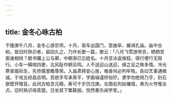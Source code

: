```yaml
---
---
---
```

title: 金冬心咏古柏
---



干隆庚午八月，金冬心游京师。十月，驱车出国门，至曲阜，展谒孔庙。庙中古柏，皆旧时熟识者，裴回久之，乃作长歌一篇，歌云：「八月飞雪游帝京，栖栖苦面谁相倾？献书孏上公与卿，中朝渐已忘姓名。十月坚冰返堠程，得行便行无阻行。小车一辆喧四更，北风耻作鹖旦鸣。人不送迎山送迎，绵之亘之殊多情。冷光寒翠眉际生，先师儒里瞻尊荣。入庙肃拜安心旌，难香何必列牢牲。告曰艺事通微诚，于戏五经昌且明。吾欲手写承熹平，字画端谨矫俗狞。隶学勿绝用乃亨，刻石嵌壁开暗盲。此间古柏含元精，寿可千岁历戊庚。左围右列如墉城，弗为火夺惟汝贞。旧时熟识毋乖盟，日坐其下繁籁揣，怳然奏乐闻竽笙。」